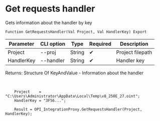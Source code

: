 ﻿---
sidebar_position: 3
---


# Get requests handler
 Gets information about the handler by key



`Function GetRequestsHandler(Val Project, Val HandlerKey) Export`

  | Parameter | CLI option | Type | Required | Description |
  |-|-|-|-|-|
  | Project | --proj | String | &#x2714; | Project filepath |
  | HandlerKey | --handler | String | &#x2714; | Handler key |

  
  Returns:  Structure Of KeyAndValue - Information about the handler

<br/>




```bsl title="1C:Enterprise/OneScript code example"
    Project    = "C:\Users\Administrator\AppData\Local\Temp\v8_250E_27.oint";
    HandlerKey = "3F56...";

    Result = OPI_IntegrationProxy.GetRequestsHandler(Project, HandlerKey);
```
 




